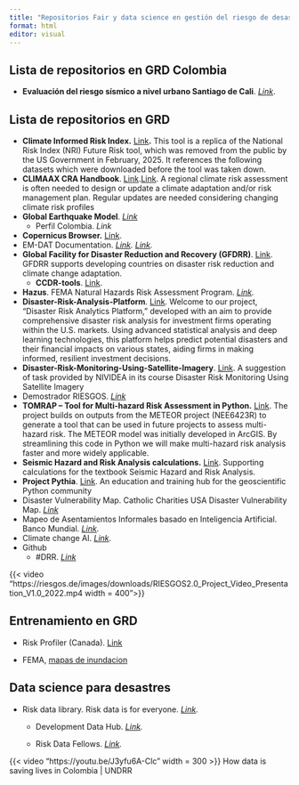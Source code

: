 ```yaml
---
title: "Repositorios Fair y data science en gestión del riesgo de desastres"
format: html
editor: visual
---
```


## **Lista de repositorios en GRD Colombia**

-   **Evaluación del riesgo sísmico a nivel urbano Santiago de Cali**. [*Link*](https://github.com/gem/treq-riesgo-urbano/tree/main/Cali).

## **Lista de repositorios en GRD**

-   **Climate Informed Risk Index.** [Link](https://github.com/fulton-ring/nri-future-risk)**.** This tool is a replica of the National Risk Index (NRI) Future Risk tool, which was removed from the public by the US Government in February, 2025. It references the following datasets which were downloaded before the tool was taken down.
-   **CLIMAAX CRA Handbook**. [Link](https://handbook.climaax.eu/intro.html).[Link](https://github.com/CLIMAAX/crabook). A regional climate risk assessment is often needed to design or update a climate adaptation and/or risk management plan. Regular updates are needed considering changing climate risk profiles
-   **Global Earthquake Model**. [*Link*](https://github.com/gem)
    -   Perfil Colombia. *Link*
-   **Copernicus Browser.** [Link](https://github.com/eu-cdse/copernicus-browser).
-   EM-DAT Documentation. [*Link*](https://doc.emdat.be/docs/)*. [Link](https://github.com/em-dat/).*
-   **Global Facility for Disaster Reduction and Recovery (GFDRR)**. [Link](https://github.com/GFDRR). GFDRR supports developing countries on disaster risk reduction and climate change adaptation. 
    -   **CCDR-tools**. [Link](https://gfdrr.github.io/CCDR-tools/home.html).
-   **Hazus**. FEMA Natural Hazards Risk Assessment Program. [*Link*](https://github.com/nhrap-hazus)*.*
-   **Disaster-Risk-Analysis-Platform**. [Link](https://github.com/invcble/Disaster-Risk-Analysis-Platform). Welcome to our project, "Disaster Risk Analytics Platform," developed with an aim to provide comprehensive disaster risk analysis for investment firms operating within the U.S. markets. Using advanced statistical analysis and deep learning technologies, this platform helps predict potential disasters and their financial impacts on various states, aiding firms in making informed, resilient investment decisions.
-   **Disaster-Risk-Monitoring-Using-Satellite-Imagery**. [Link](https://github.com/Pray-d/Disaster-Risk-Monitoring-Using-Satellite-Imagery). A suggestion of task provided by NIVIDEA in its course Disaster Risk Monitoring Using Satellite Imagery
-   Demostrador RIESGOS. [*Link*](https://github.com/riesgos/dlr-riesgos-frontend)
-   **TOMRAP – Tool for Multi-hazard Risk Assessment in Python.** [Link](https://github.com/BritishGeologicalSurvey/TOMRAP). The project builds on outputs from the METEOR project (NEE6423R) to generate a tool that can be used in future projects to assess multi-hazard risk. The METEOR model was initially developed in ArcGIS. By streamlining this code in Python we will make multi-hazard risk analysis faster and more widely applicable. 
-   **Seismic Hazard and Risk Analysis calculations.** [Link](https://github.com/bakerjw/seismic-hazard-and-risk). Supporting calculations for the textbook Seismic Hazard and Risk Analysis.
-   **Project Pythia**. [Link](https://projectpythia.org/). An education and training hub for the geoscientific Python community
-   Disaster Vulnerability Map. Catholic Charities USA Disaster Vulnerability Map. [*Link*](https://github.com/ccusa/Disaster_Vulnerability_Map)
-   Mapeo de Asentamientos Informales basado en Inteligencia Artificial. Banco Mundial. [*Link*](https://www.iadb.org/es/quienes-somos/topicos/desarrollo-urbano-y-vivienda/maiia).
-   Climate change AI. [*Link*](https://www.climatechange.ai/tutorials?).
-   Github
    -   #DRR. [*Link*](https://github.com/topics/disaster-risk-management)

{{< video "https://riesgos.de/images/downloads/RIESGOS2.0_Project_Video_Presentation_V1.0_2022.mp4 width = 400">}}

## **Entrenamiento en GRD**

-   Risk Profiler (Canada). [Link](https://www.riskprofiler.ca/learn-more/training-materials/index.html)

-   FEMA, [mapas de inundacion](https://www.fema.gov/es/flood-maps)

## **Data science para desastres**

-   Risk data library. Risk data is for everyone. [*Link*](https://riskdatalibrary.org/)*.*
    -   Development Data Hub. [*Link*](https://riskdatalibrary.org/data/)*.*

    -   Risk Data Fellows. [*Link*](https://riskdatalibrary.org/fellows/)*.*

{{< video "https://youtu.be/J3yfu6A-Clc" width = 300 >}} How data is saving lives in Colombia \| UNDRR